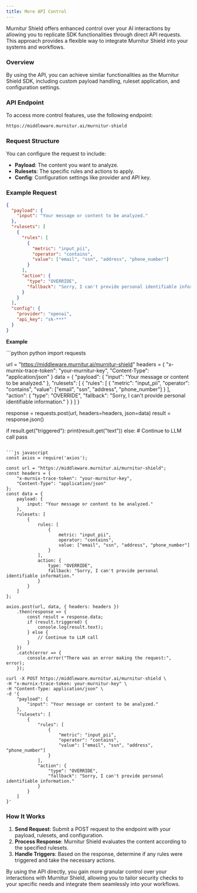 ```yaml
---
title: More API Control
---
```



Murnitur Shield offers enhanced control over your AI interactions by allowing you to replicate SDK functionalities through direct API requests. This approach provides a flexible way to integrate Murnitur Shield into your systems and workflows.

### Overview

By using the API, you can achieve similar functionalities as the Murnitur Shield SDK, including custom payload handling, ruleset application, and configuration settings.

### API Endpoint

To access more control features, use the following endpoint:

```bash
https://middleware.murnitur.ai/murnitur-shield
```

### Request Structure

You can configure the request to include:

- **Payload**: The content you want to analyze.
- **Rulesets**: The specific rules and actions to apply.
- **Config**: Configuration settings like provider and API key.

### Example Request


```json
{
  "payload": {
    "input": "Your message or content to be analyzed."
  },
  "rulesets": [
    {
      "rules": [
        {
          "metric": "input_pii",
          "operator": "contains",
          "value": ["email", "ssn", "address", "phone_number"]
        }
      ],
      "action": {
        "type": "OVERRIDE",
        "fallback": "Sorry, I can't provide personal identifiable information."
      }
    }
  ],
  "config": {
    "provider": "openai",
    "api_key": "sk-***"
  }
}
```

**Example**

<CodeGroup>
```python python
import requests

url = "https://middleware.murnitur.ai/murnitur-shield"
headers = {
    "x-murnix-trace-token": "your-murnitur-key",
    "Content-Type": "application/json"
}
data = {
    "payload": {
        "input": "Your message or content to be analyzed."
    },
    "rulesets": [
        {
            "rules": [
                {
                    "metric": "input_pii",
                    "operator": "contains",
                    "value": ["email", "ssn", "address", "phone_number"]
                }
            ],
            "action": {
                "type": "OVERRIDE",
                "fallback": "Sorry, I can't provide personal identifiable information."
            }
        }
    ]
}

response = requests.post(url, headers=headers, json=data)
result = response.json()

if result.get("triggered"):
    print(result.get("text"))
else:
    # Continue to LLM call
    pass
```

```js javascript
const axios = require('axios');

const url = "https://middleware.murnitur.ai/murnitur-shield";
const headers = {
    "x-murnix-trace-token": "your-murnitur-key",
    "Content-Type": "application/json"
};
const data = {
    payload: {
        input: "Your message or content to be analyzed."
    },
    rulesets: [
        {
            rules: [
                {
                    metric: "input_pii",
                    operator: "contains",
                    value: ["email", "ssn", "address", "phone_number"]
                }
            ],
            action: {
                type: "OVERRIDE",
                fallback: "Sorry, I can't provide personal identifiable information."
            }
        }
    ]
};

axios.post(url, data, { headers: headers })
    .then(response => {
        const result = response.data;
        if (result.triggered) {
            console.log(result.text);
        } else {
            // Continue to LLM call
        }
    })
    .catch(error => {
        console.error("There was an error making the request:", error);
    });
```

```curl cURL
curl -X POST https://middleware.murnitur.ai/murnitur-shield \
-H "x-murnix-trace-token: your-murnitur-key" \
-H "Content-Type: application/json" \
-d '{
    "payload": {
        "input": "Your message or content to be analyzed."
    },
    "rulesets": [
        {
            "rules": [
                {
                    "metric": "input_pii",
                    "operator": "contains",
                    "value": ["email", "ssn", "address", "phone_number"]
                }
            ],
            "action": {
                "type": "OVERRIDE",
                "fallback": "Sorry, I can't provide personal identifiable information."
            }
        }
    ]
}'
```

</CodeGroup>

### How It Works

1. **Send Request**: Submit a POST request to the endpoint with your payload, rulesets, and configuration.
2. **Process Response**: Murnitur Shield evaluates the content according to the specified rulesets.
3. **Handle Triggers**: Based on the response, determine if any rules were triggered and take the necessary actions.

By using the API directly, you gain more granular control over your interactions with Murnitur Shield, allowing you to tailor security checks to your specific needs and integrate them seamlessly into your workflows.